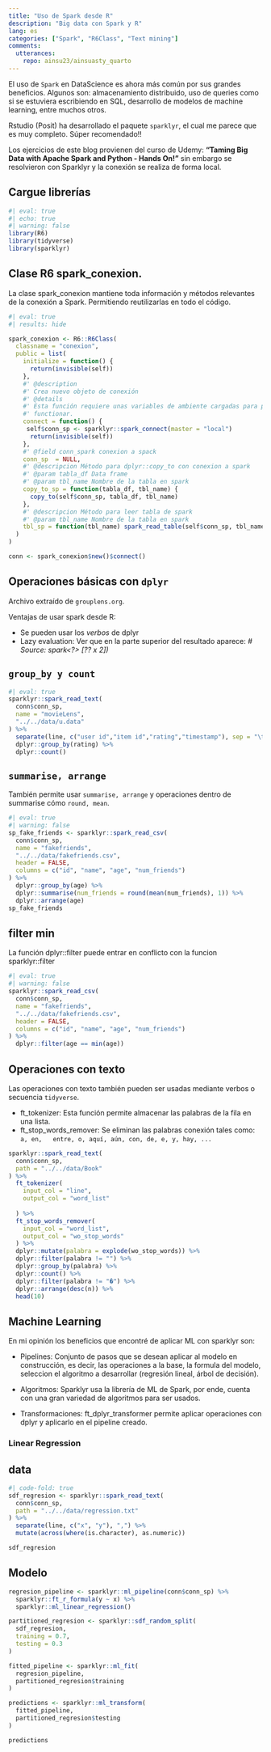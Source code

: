 ```yaml
---
title: "Uso de Spark desde R"
description: "Big data con Spark y R" 
lang: es
categories: ["Spark", "R6Class", "Text mining"]
comments: 
  utterances: 
    repo: ainsu23/ainsuasty_quarto
---
```


El uso de `Spark` en DataScience es ahora más común por sus grandes beneficios. 
Algunos son: almacenamiento distribuido, uso de queries como si se estuviera 
escribiendo en SQL, desarrollo de modelos de machine learning, entre muchos otros.

Rstudio (Posit) ha desarrollado el paquete `sparklyr`, el cual me parece que es
muy completo. Súper recomendado!!

Los ejercicios de este blog provienen del curso de Udemy: **"Taming Big Data with 
Apache Spark and Python - Hands On!"** sin embargo se resolvieron con Sparklyr y 
la conexión se realiza de forma local.

## Cargue librerías
```r
#| eval: true
#| echo: true
#| warning: false
library(R6)
library(tidyverse)
library(sparklyr)
```


## Clase R6 spark_conexion.
La clase spark_conexion mantiene toda información y métodos relevantes de la 
conexión a Spark. Permitiendo reutilizarlas en todo el código.


```r
#| eval: true
#| results: hide

spark_conexion <- R6::R6Class(
  classname = "conexion",
  public = list(
    initialize = function() {
      return(invisible(self))
    },
    #' @description
    #' Crea nuevo objeto de conexión
    #' @details
    #' Esta función requiere unas variables de ambiente cargadas para poder
    #' functionar.
    connect = function() {
     self$conn_sp <- sparklyr::spark_connect(master = "local")
      return(invisible(self))
    },
    #' @field conn_spark conexion a spack
    conn_sp  = NULL,
    #' @descripcion Método para dplyr::copy_to con conexion a spark
    #' @param tabla_df Data frame
    #' @param tbl_name Nombre de la tabla en spark
    copy_to_sp = function(tabla_df, tbl_name) {
      copy_to(self$conn_sp, tabla_df, tbl_name) 
    },
    #' @descripcion Método para leer tabla de spark
    #' @param tbl_name Nombre de la tabla en spark
    tbl_sp = function(tbl_name) spark_read_table(self$conn_sp, tbl_name)
  )
)

conn <- spark_conexion$new()$connect()

```

## Operaciones básicas con `dplyr`
Archivo extraído de `grouplens.org`.

Ventajas de usar spark desde R:

 -    Se pueden usar los *verbos* de dplyr
 -    Lazy evaluation: Ver que en la parte superior del 
  resultado aparece: *# Source: spark<?> [?? x 2])*

::: {.panel-tabset}

## `group_by y count`
```r
#| eval: true
sparklyr::spark_read_text(
  conn$conn_sp, 
  name = "movieLens",
  "../../data/u.data"
) %>% 
  separate(line, c("user id","item id","rating","timestamp"), sep = "\t") %>% 
  dplyr::group_by(rating) %>% 
  dplyr::count()
```

## `summarise, arrange`
También permite usar `summarise, arrange` y operaciones dentro de summarise cómo
`round, mean`.
```r
#| eval: true
#| warning: false
sp_fake_friends <- sparklyr::spark_read_csv(
  conn$conn_sp,
  name = "fakefriends",
  "../../data/fakefriends.csv",
  header = FALSE,
  columns = c("id", "name", "age", "num_friends")
) %>% 
  dplyr::group_by(age) %>% 
  dplyr::summarise(num_friends = round(mean(num_friends), 1)) %>% 
  dplyr::arrange(age)
sp_fake_friends
```

## filter min 
La función dplyr::filter puede entrar en conflicto con la funcion sparklyr::filter

```r
#| eval: true
#| warning: false
sparklyr::spark_read_csv(
  conn$conn_sp,
  name = "fakefriends",
  "../../data/fakefriends.csv",
  header = FALSE,
  columns = c("id", "name", "age", "num_friends")
) %>% 
  dplyr::filter(age == min(age))

```

:::


## Operaciones con texto
Las operaciones con texto también pueden ser usadas mediante verbos o secuencia
`tidyverse`. 

 -    ft_tokenizer: Esta función permite almacenar las palabras de la fila en una 
  lista.     
 -    ft_stop_words_remover: Se eliminan las palabras conexión tales como: `a, en,
  entre, o, aquí, aún, con, de, e, y, hay, ...`
   
```r
sparklyr::spark_read_text(
  conn$conn_sp,
  path = "../../data/Book"
) %>% 
  ft_tokenizer(
    input_col = "line",
    output_col = "word_list"
      
  ) %>% 
  ft_stop_words_remover(
    input_col = "word_list",
    output_col = "wo_stop_words"
  ) %>% 
  dplyr::mutate(palabra = explode(wo_stop_words)) %>% 
  dplyr::filter(palabra != "") %>% 
  dplyr::group_by(palabra) %>% 
  dplyr::count() %>% 
  dplyr::filter(palabra != "�") %>% 
  dplyr::arrange(desc(n)) %>% 
  head(10)
```


## Machine Learning 

En mi opinión los beneficios que encontré de aplicar ML con sparklyr son:

 -    Pipelines: Conjunto de pasos que se desean aplicar al modelo en 
  construcción, es decir, las operaciones a la base, la formula del modelo, 
  seleccion el algoritmo a desarrollar (regresión lineal, árbol de decisión).

 - Algoritmos: Sparklyr usa la librería de ML de Spark, por ende, cuenta con 
  una gran variedad de algoritmos para ser usados.
 
 -    Transformaciones: ft_dplyr_transformer permite aplicar operaciones con dplyr y 
 aplicarlo en el pipeline creado.

### Linear Regression

::: {.panel-tabset}

## data
```r
#| code-fold: true
sdf_regresion <- sparklyr::spark_read_text(
  conn$conn_sp,
  path = "../../data/regression.txt"
) %>% 
  separate(line, c("x", "y"), ",") %>% 
  mutate(across(where(is.character), as.numeric))

sdf_regresion
```

## Modelo 
```r
regresion_pipeline <- sparklyr::ml_pipeline(conn$conn_sp) %>%
  sparklyr::ft_r_formula(y ~ x) %>%
  sparklyr::ml_linear_regression()

partitioned_regresion <- sparklyr::sdf_random_split(
  sdf_regresion,
  training = 0.7,
  testing = 0.3
)

fitted_pipeline <- sparklyr::ml_fit(
  regresion_pipeline,
  partitioned_regresion$training
)

predictions <- sparklyr::ml_transform(
  fitted_pipeline,
  partitioned_regresion$testing
)

predictions

```

:::